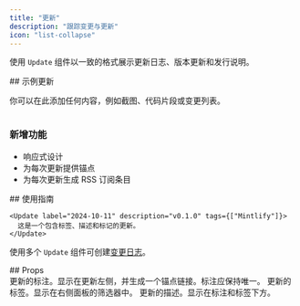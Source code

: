 ```yaml
---
title: "更新"
description: "跟踪变更与更新"
icon: "list-collapse"
---
```


使用 `Update` 组件以一致的格式展示更新日志、版本更新和发行说明。

<Update label="示例" description="v0.1.1">
  ## 示例更新

  你可以在此添加任何内容，例如截图、代码片段或变更列表。

  <Frame>
    <img className="block" src="https://mintlify-assets.b-cdn.net/hero-light.png" alt="" />
  </Frame>

  ### 新增功能

  * 响应式设计
  * 为每次更新提供锚点
  * 为每次更新生成 RSS 订阅条目
</Update>

<div id="how-to-use">
  ## 使用指南
</div>

```mdx 更新示例
<Update label="2024-10-11" description="v0.1.0" tags={["Mintlify"]}>
  这是一个包含标签、描述和标记的更新。
</Update>
```

使用多个 `Update` 组件可创建[变更日志](/zh/guides/changelogs)。

<div id="props">
  ## Props
</div>

<ResponseField name="label" type="string" required>
  更新的标注。显示在更新左侧，并生成一个锚点链接。标注应保持唯一。
</ResponseField>

<ResponseField name="tags" type="string[]">
  更新的标签。显示在右侧面板的筛选器中。
</ResponseField>

<ResponseField name="description" type="string">
  更新的描述。显示在标注和标签下方。
</ResponseField>
